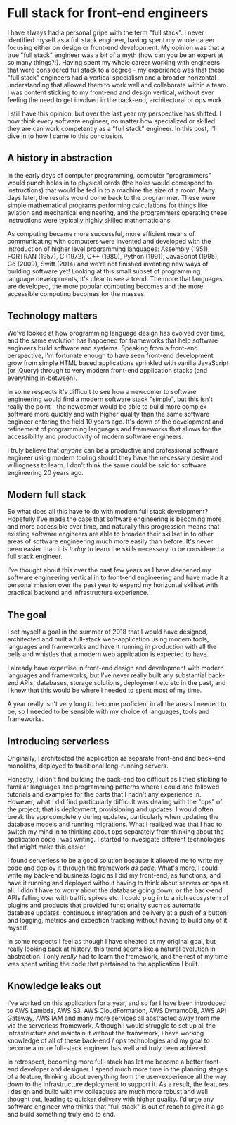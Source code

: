 
<BlogHeader wordCount={1283} title="Full stack for front-end engineers" />

# Full stack for front-end engineers

I have always had a personal gripe with the term "full stack". I never identified myself as a full stack engineer, having spent my whole career focusing either on design or front-end development. My opinion was that a true "full stack" engineer was a bit of a myth (how can you be an expert at so many things?!). Having spent my whole career working with engineers that were considered full stack to a degree - my experience was that these "full stack" engineers had a vertical specialism and a broader horizontal understanding that allowed them to work well and collaborate within a team. I was content sticking to my front-end and design vertical, without ever feeling the need to get involved in the back-end, architectural or ops work.

I still have this opinion, but over the last year my perspective has shifted. I now think every software engineer, no matter how specialized or skilled they are can work competently as a "full stack" engineer. In this post, I'll dive in to how I came to this conclusion.

## A history in abstraction

In the early days of computer programming, computer "programmers" would punch holes in to physical cards (the holes would correspond to instructions) that would be fed in to a machine the size of a room. Many days later, the results would come back to the programmer. These were simple mathematical programs performing calculations for things like aviation and mechanical engineering, and the programmers operating these instructions were typically highly skilled mathematicians.

As computing became more successful, more efficient means of communicating with computers were invented and developed with the introduction of higher level programming languages: Assembly (1951), FORTRAN (1957), C (1972), C++ (1980), Python (1991), JavaScript (1995), Go (2009), Swift (2014) and we're not finished inventing new ways of building software yet! Looking at this small subset of programming language developments, it's clear to see a trend. The more that languages are developed, the more popular computing becomes and the more accessible computing becomes for the masses.

## Technology matters

We've looked at how programming language design has evolved over time, and the same evolution has happened for frameworks that help software engineers build software and systems. Speaking from a front-end perspective, I'm fortunate enough to have seen front-end development grow from simple HTML based applications sprinkled with vanilla JavaScript (or jQuery) through to very modern front-end application stacks (and everything in-between).

In some respects it's difficult to see how a newcomer to software engineering would find a modern software stack "simple", but this isn't really the point - the newcomer would be able to build more complex software more quickly and with higher quality than the same software engineer entering the field 10 years ago. It's down of the development and refinement of programming languages and frameworks that allows for the accessibility and productivity of modern software engineers.

I truly believe that _anyone_ can be a productive and professional software engineer using modern tooling should they have the necessary desire and willingness to learn. I don't think the same could be said for software engineering 20 years ago.

## Modern full stack

So what does all this have to do with modern full stack development? Hopefully I've made the case that software engineering is becoming more and more accessible over time, and naturally this progression means that existing software engineers are able to broaden their skillset in to other areas of software engineering much more easily than before. It's never been easier than it is _today_ to learn the skills necessary to be considered a full stack engineer.

I've thought about this over the past few years as I have deepened my software engineering vertical in to front-end engineering and have made it a personal mission over the past year to expand my horizontal skillset with practical backend and infrastructure experience.

## The goal

I set myself a goal in the summer of 2018 that I would have designed, architected and built a full-stack web-application using modern tools, languages and frameworks and have it running in production with all the bells and whistles that a modern web application is expected to have.

I already have expertise in front-end design and development with modern languages and frameworks, but I've never really built any substantial back-end APIs, databases, storage solutions, deployment etc etc in the past, and I knew that this would be where I needed to spent most of my time.

A year really isn't very long to become proficient in all the areas I needed to be, so I needed to be sensible with my choice of languages, tools and frameworks.

## Introducing serverless

Originally, I architected the application as separate front-end and back-end monoliths, deployed to traditional long-running servers.

Honestly, I didn't find building the back-end too difficult as I tried sticking to familiar languages and programming patterns where I could and followed tutorials and examples for the parts that I hadn't any experience in. However, what I did find particularly difficult was dealing with the "ops" of the project, that is deployment, provisioning and updates. I would often break the app completely during updates, particularly when updating the database models and running migrations. What I realized was that I had to switch my mind in to thinking about ops separately from thinking about the application code I was writing. I started to invesigate different technologies that might make this easier.

I found serverless to be a good solution because it allowed me to write my code and deploy it through the framework _as code_. What's more, I could write my back-end business logic as I did my front-end, as functions, and have it running and deployed without having to think about servers or ops at all. I didn't have to worry about the database going down, or the back-end APIs falling over with traffic spikes etc. I could plug in to a rich ecosystem of plugins and products that provided functionality such as automatic database updates, continuous integration and delivery at a push of a button and logging, metrics and exception tracking without having to build any of it myself.

In some respects I feel as though I have cheated at my original goal, but really looking back at history, this trend seems like a natural evolution in abstraction. I only _really_ had to learn the framework, and the rest of my time was spent writing the code that pertained to the application I built.

## Knowledge leaks out

I've worked on this application for a year, and so far I have been introduced to AWS Lambda, AWS S3, AWS CloudFormation, AWS DynamoDB, AWS API Gateway, AWS IAM and many more services all abstracted away from me via the serverless framework. Although I would struggle to set up all the infrastructure and maintain it without the framework, I have working knowledge of all of these back-end / ops technologies and my goal to become a more full-stack engineer has well and truly been achieved.

In retrospect, becoming more full-stack has let me become a better front-end developer and designer. I spend much more time in the planning stages of a feature, thinking about everything from the user-experience all the way down to the infrastructure deployment to support it. As a result, the features I design and build with my colleagues are much more robust and well thought out, leading to quicker delivery with higher quality. I'd urge any software engineer who thinks that "full stack" is out of reach to give it a go and build something truly end to end.

<BlogHeader />

